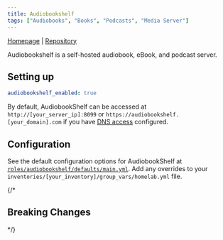 ```yaml
---
title: Audiobookshelf
tags: ["Audiobooks", "Books", "Podcasts", "Media Server"]
---
```



[Homepage](https://www.audiobookshelf.org/) |
[Repository](https://github.com/advplyr/audiobookshelf/)

<Tags tags={frontmatter.tags} />

Audiobookshelf is a self-hosted audiobook, eBook, and podcast server.

## Setting up

```yaml title="inventories/homelab/group_vars/homelab.yml"
audiobookshelf_enabled: true
```

By default, AudiobookShelf can be accessed at `http://[your_server_ip]:8099` or `https://audiobookshelf.[your_domain].com` if you have [DNS access](../guides/dns-access) configured.

## Configuration

See the default configuration options for AudiobookShelf at [`roles/audiobookshelf/defaults/main.yml`](https://github.com/Dylancyclone/ansible-homelab-orchestration/blob/main/roles/audiobookshelf/defaults/main.yml).
Add any overrides to your `inventories/[your_inventory]/group_vars/homelab.yml` file.

{/* 

## Breaking Changes

*/}